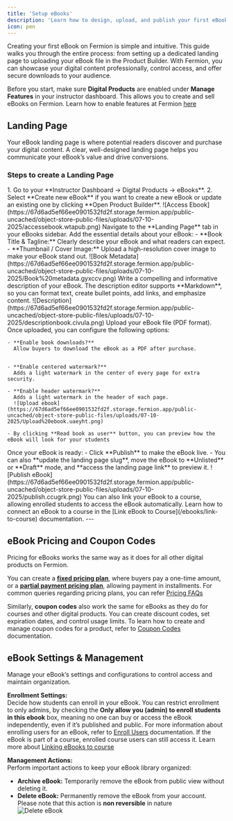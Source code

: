 ```yaml
---
title: 'Setup eBooks'
description: 'Learn how to design, upload, and publish your first eBook on Fermion using the Product Builder.'
icon: pen
---
```


Creating your first eBook on Fermion is simple and intuitive. This guide walks you through the entire process: from setting up a dedicated landing page to uploading your eBook file in the Product Builder. With Fermion, 
you can showcase your digital content professionally, control access, and offer secure downloads to your audience.

<Info>Before you start, make sure **Digital Products** are enabled under **Manage Features** in your instructor dashboard. This allows you to create and sell eBooks on Fermion. Learn how to enable features at Fermion [here](/manage-settings/manage-features)</Info>

## Landing Page

Your eBook landing page is where potential readers discover and purchase your digital content. A clear, well-designed landing page helps you communicate your eBook’s value and drive conversions.

### Steps to create a Landing Page

<Steps>

  <Step title="Navigate to eBooks">
    1. Go to your **Instructor Dashboard → Digital Products → eBooks**.  
    2. Select **Create new eBook** if you want to create a new eBook or update an existing one by clicking **Open Product Builder**.  
    ![Access Ebook](https://67d6ad5ef66ee0901532fd2f.storage.fermion.app/public-uncached/object-store-public-files/uploads/07-10-2025/accessebook.wtapub.png) 

  </Step>

  <Step title="Define Book Metadata">
  Navigate to the **Landing Page** tab in your eBooks sidebar.
    Add the essential details about your eBook:
    - **Book Title & Tagline:** Clearly describe your eBook and what readers can expect.  
    - **Thumbnail / Cover Image:** Upload a high-resolution cover image to make your eBook stand out.
      ![Book Metadata](https://67d6ad5ef66ee0901532fd2f.storage.fermion.app/public-uncached/object-store-public-files/uploads/07-10-2025/Book%20metadata.gyxccv.png)
  </Step>

  <Step title="Add a Book Description">
    Write a compelling and informative description of your eBook.  
    The description editor supports **Markdown**, so you can format text, create bullet points, add links, and emphasize content.
    ![Description](https://67d6ad5ef66ee0901532fd2f.storage.fermion.app/public-uncached/object-store-public-files/uploads/07-10-2025/descriptionbook.civula.png)
  </Step>

  <Step title="Upload eBook and Configure Settings">
    Upload your eBook file (PDF format). Once uploaded, you can configure the following options:

    - **Enable book downloads?**  
      Allow buyers to download the eBook as a PDF after purchase.  
      

    - **Enable centered watermark?**  
      Adds a light watermark in the center of every page for extra security.

    - **Enable header watermark?**  
      Adds a light watermark in the header of each page.
      ![Upload ebook](https://67d6ad5ef66ee0901532fd2f.storage.fermion.app/public-uncached/object-store-public-files/uploads/07-10-2025/Upload%20ebook.uaeyht.png)

    - By clicking **Read book as user** button, you can preview how the eBook will look for your students
  </Step>

  <Step title="Publish Your eBook landing page">
   Once your eBook is ready:
    - Click **Publish** to make the eBook live.  
    - You can also **update the landing page slug**, move the eBook to **Unlisted** or **Draft** mode, and **access the landing page link** to preview it.  
      ![Publish eBook](https://67d6ad5ef66ee0901532fd2f.storage.fermion.app/public-uncached/object-store-public-files/uploads/07-10-2025/publish.ccugrk.png)

<Info>
You can also link your eBook to a course, allowing enrolled students to access the eBook automatically. Learn how to connect an eBook to a course in the [Link eBook to Course](/ebooks/link-to-course) documentation.
</Info>
  </Step>

</Steps>
---

## eBook Pricing and Coupon Codes

Pricing for eBooks works the same way as it does for all other digital products on Fermion. 

You can create a **[fixed pricing plan](/setup-pricing/fixed-pricing-plan)**, where buyers pay a one-time amount, or a **[partial payment pricing plan](/setup-pricing/setup-emi)**, allowing payment in installments. For common queries regarding pricing plans, you can refer [Pricing FAQs](/setup-pricing/common-faqs)

Similarly, **coupon codes** also work the same for eBooks as they do for courses and other digital products. You can create discount codes, set expiration dates, and control usage limits. To learn how to create and manage coupon codes for a product, refer to [Coupon Codes](/setup-pricing/add-coupon-codes) documentation.

## eBook Settings & Management

Manage your eBook’s settings and configurations to control access and maintain organization.  

**Enrollment Settings:**  
Decide how students can enroll in your eBook. You can restrict enrollment to only admins, by checking the **Only allow you (admin) to enroll students in this ebook** box, meaning no one can buy or access the eBook independently, even if it’s published and public. For more information about enrolling users for an eBook, refer to [Enroll Users](/ebooks/enroll-students) documentation. 
<Tip> If the eBook is part of a course, enrolled course users can still access it. Learn more about [Linking eBooks to course](/ebooks/ebook-course)</Tip>

**Management Actions:**  
Perform important actions to keep your eBook library organized:  
- **Archive eBook:** Temporarily remove the eBook from public view without deleting it.  
- **Delete eBook:** Permanently remove the eBook from your account. Please note that this action is **non reversible** in nature   
   ![Delete eBook](https://67d6ad5ef66ee0901532fd2f.storage.fermion.app/public-uncached/object-store-public-files/uploads/07-10-2025/deleteebook.izsrbq.png)


